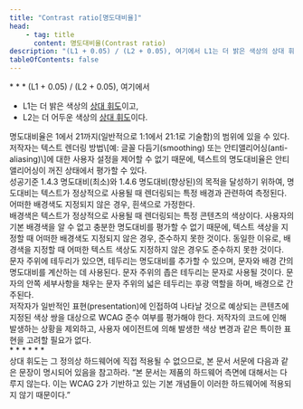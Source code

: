 ```yaml
---
title: "Contrast ratio[명도대비율]"
head:
    - tag: title
      content: 명도대비율(Contrast ratio)
description: "(L1 + 0.05) / (L2 + 0.05), 여기에서 L1는 더 밝은 색상의 상대 휘도이고, L2는 더 어두운 색상의 상대 휘도이다."
tableOfContents: false
---
```


<Badge text="WCAG2" variant="note" size="large" />
* * *
(L1 + 0.05) / (L2 + 0.05), 여기에서

*   L1는 더 밝은 색상의 [상대 휘도](../relative-luminance "색 공간상에 있는 모든 지점의 상대적 밝기. 가장 어두운 검은색의 경우 0으로, 가장 밝은 흰색의 경우 1로 표준화되어 있음")이고,
*   L2는 더 어두운 색상의 [상대 휘도](../relative-luminance "색 공간상에 있는 모든 지점의 상대적 밝기. 가장 어두운 검은색의 경우 0으로, 가장 밝은 흰색의 경우 1로 표준화되어 있음")이다.

<Aside title="참고 1">
명도대비율은 1에서 21까지(일반적으로 1:1에서 21:1로 기술함)의 범위에 있을 수 있다.
</Aside>
<Aside title="참고 2">
저작자는 텍스트 렌더링 방법\[예: 글꼴 다듬기(<span lang="en">smoothing</span>) 또는 안티앨리어싱(<span lang="en">anti-aliasing</span>)\]에 대한 사용자 설정을 제어할 수 없기 때문에, 텍스트의 명도대비율은 안티앨리어싱이 꺼진 상태에서 평가할 수 있다.
</Aside>
<Aside title="참고 3">
성공기준 1.4.3 명도대비(최소)와 1.4.6 명도대비(향상된)의 목적을 달성하기 위하여, 명도대비는 텍스트가 정상적으로 사용될 때 렌더링되는 특정 배경과 관련하여 측정된다. 어떠한 배경색도 지정되지 않은 경우, 흰색으로 가정한다.
</Aside>
<Aside title="참고 4">
배경색은 텍스트가 정상적으로 사용될 때 렌더링되는 특정 콘텐츠의 색상이다. 사용자의 기본 배경색을 알 수 없고 충분한 명도대비를 평가할 수 없기 때문에, 텍스트 색상을 지정할 때 어떠한 배경색도 지정되지 않은 경우, 준수하지 못한 것이다. 동일한 이유로, 배경색을 지정할 때 어떠한 텍스트 색상도 지정하지 않은 경우도 준수하지 못한 것이다.
</Aside>
<Aside title="참고 5">
문자 주위에 테두리가 있으면, 테두리는 명도대비를 추가할 수 있으며, 문자와 배경 간의 명도대비를 계산하는 데 사용된다. 문자 주위의 좁은 테두리는 문자로 사용될 것이다. 문자의 안쪽 세부사항을 채우는 문자 주위의 넓은 테두리는 후광 역할을 하며, 배경으로 간주된다.
</Aside>
<Aside title="참고 6">
저작자가 일반적인 표현(<span lang="en">presentation</span>)에 인접하여 나타날 것으로 예상되는 콘텐츠에 지정된 색상 쌍을 대상으로 WCAG 준수 여부를 평가해야 한다. 저작자의 코드에 인해 발생하는 상황을 제외하고, 사용자 에이전트에 의해 발생한 색상 변경과 같은 특이한 표현을 고려할 필요가 없다.
</Aside>
* * *
<Badge text="WCAG2ICT" variant="tip" size="large" />
* * *
<Aside title="참고(추가됨)">
상대 휘도는 그 정의상 하드웨어에 직접 적용될 수 없으므로, 본 문서 서문에 다음과 같은 문장이 명시되어 있음을 참고하라. “본 문서는 제품의 하드웨어 측면에 대해서는 다루지 않는다. 이는 WCAG 2가 기반하고 있는 기본 개념들이 이러한 하드웨어에 적용되지 않기 때문이다.”
</Aside>